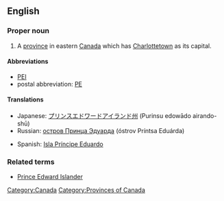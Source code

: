 ==English==
{{wikipedia}}
===Proper noun===
{{en-proper noun|sg=[[prince|Prince]] [[Edward]] [[island|Island]]}}

# A [[province]] in eastern [[Canada]] which has [[Charlottetown]] as its capital.  

====Abbreviations====
* [[PEI]]
* postal abbreviation: [[PE]]

====Translations====
{{top}}
*Japanese: [[プリンスエドワードアイランド州]] (Purinsu edowādo airando-shū)
*Russian: [[остров Принца Эдуарда]] (óstrov Príntsa Eduárda) {{m}}
{{mid}}
*Spanish: [[Isla Príncipe Eduardo]] {{f}}
{{bottom}}

===Related terms===
*[[Prince Edward Islander]]

[[Category:Canada]]
[[Category:Provinces of Canada]]